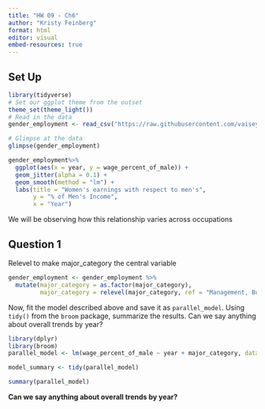 ```yaml
---
title: "HW 09 - Ch6"
author: "Kristy Feinberg"
format: html
editor: visual
embed-resources: true
---
```


## Set Up 

```r
library(tidyverse)
# Set our ggplot theme from the outset
theme_set(theme_light())
# Read in the data 
gender_employment <- read_csv("https://raw.githubusercontent.com/vaiseys/dav-course/main/Data/gender_employment.csv")

# Glimpse at the data 
glimpse(gender_employment)
```

```r
gender_employment%>% 
  ggplot(aes(x = year, y = wage_percent_of_male)) +
  geom_jitter(alpha = 0.1) + 
  geom_smooth(method = "lm") + 
  labs(title = "Women's earnings with respect to men's", 
       y = "% of Men's Income", 
       x = "Year")
```

We will be observing how this relationship varies across occupations

## Question 1

Relevel to make major_category the central variable

```r
gender_employment <- gender_employment %>% 
  mutate(major_category = as.factor(major_category), 
         major_category = relevel(major_category, ref = "Management, Business, and Financial"))
```

Now, fit the model described above and save it as `parallel_model`. Using `tidy()` from the `broom` package, summarize the results. Can we say anything about overall trends by year?

```r
library(dplyr)
library(broom)
parallel_model <- lm(wage_percent_of_male ~ year + major_category, data = gender_employment)

model_summary <- tidy(parallel_model)

summary(parallel_model)
```

**Can we say anything about overall trends by year?**
